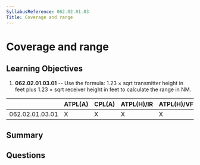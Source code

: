 ```yaml
---
SyllabusReference: 062.02.01.03
Title: Coverage and range
---
```


# Coverage and range

## Learning Objectives

1.  **062.02.01.03.01** -- Use the formula: 1.23 × sqrt transmitter height in
    feet plus 1.23 × sqrt receiver height in feet to calculate the range in NM.

|                 | ATPL(A) | CPL(A) | ATPL(H)/IR | ATPL(H)/VFR | CPL(H) | IR | CBIR(A) |
| --------------- | ------- | ------ | ---------- | ----------- | ------ | -- | ------- |
| 062.02.01.03.01 | X       | X      | X          | X           | X      | X  | X       |

## Summary

## Questions

